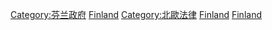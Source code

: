 {{Commons category|Law of Finland}}
{{Portal|芬蘭|法律}}
{{Cat main|芬蘭法律}}

[[Category:芬兰政府|Category:芬兰政府]]
[[Category:各國法律|Finland]]
[[Category:北歐法律|Category:北歐法律]]
[[Category:大陸法系法律|Finland]]
[[Category:欧洲法律|Finland]]